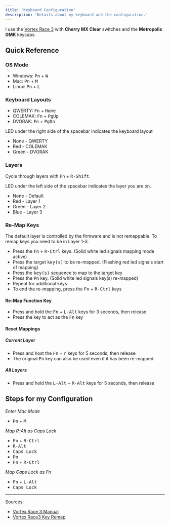 ```yaml
---
title: 'Keyboard Configuration'
description: 'Details about my keyboard and the configuration.'
---
```


I use the
[Vortex Race 3](http://www.vortexgear.tw/vortex2_2.asp?kind=47&kind2=225&kind3=&kind4=1044)
with **Cherry MX Clear** switches and the **Metropolis GMK** keycaps.

## Quick Reference

### OS Mode

- Windows: <kbd>Pn</kbd> + <kbd>W</kbd>
- Mac: <kbd>Pn</kbd> + <kbd>M</kbd>
- Linux: <kbd>Pn</kbd> + <kbd>L</kbd>

### Keyboard Layouts

- QWERTY: <kbd>Fn</kbd> + <kbd>Home</kbd>
- COLEMAK: <kbd>Fn</kbd> + <kbd>PgUp</kbd>
- DVORAK: <kbd>Fn</kbd> + <kbd>PgDn</kbd>

LED under the right side of the spacebar indicates the keyboard layout

- None - QWERTY
- Red - COLEMAK
- Green - DVORAK

### Layers

Cycle through layers with <kbd>Fn</kbd> + <kbd>R-Shift</kbd>.

LED under the left side of the spacebar indicates the layer you are on.

- None - Default
- Red - Layer 1
- Green - Layer 2
- Blue - Layer 3

### Re-Map Keys

The default layer is controlled by the firmware and is not remappable. To remap
keys you need to be in Layer 1-3.

- Press the <kbd>Fn</kbd> + <kbd>R-Ctrl</kbd> keys. (Solid white led signals
  mapping mode active)
- Press the target <kbd>key(s)</kbd> to be re-mapped. (Flashing red led signals
  start of mapping)
- Press the <kbd>key(s)</kbd> sequence to map to the target key
- Press the <kbd>Pn</kbd> key. (Solid white led signals key(s) re-mapped)
- Repeat for additional keys
- To end the re-mapping, press the <kbd>Fn</kbd> + <kbd>R-Ctrl</kbd> keys

#### Re-Map Function Key

- Press and hold the <kbd>Fn</kbd> + <kbd>L-Alt</kbd> keys for 3 seconds, then
  release
- Press the key to act as the <kbd>Fn</kbd> key

#### Reset Mappings

##### Current Layer

- Press and host the <kbd>Fn</kbd> + <kbd>r</kbd> keys for 5 seconds, then
  release
- The original <kbd>Fn</kbd> key can also be used even if it has been re-mapped

##### All Layers

- Press and hold the <kbd>L-Alt</kbd> + <kbd>R-Alt</kbd> keys for 5 seconds,
  then release

## Steps for my Configuration

_Enter Mac Mode_

- <kbd>Pn</kbd> + <kbd>M</kbd>

_Map R-Alt as Caps Lock_

- <kbd>Fn</kbd> + <kbd>R-Ctrl</kbd>
- <kbd>R-Alt</kbd>
- <kbd>Caps Lock</kbd>
- <kbd>Pn</kbd>
- <kbd>Fn</kbd> + <kbd>R-Ctrl</kbd>

_Map Caps Lock as Fn_

- <kbd>Fn</kbd> + <kbd>L-Alt</kbd>
- <kbd>Caps Lock</kbd>

---

Sources:

- [Vortex Race 3 Manual](http://www.vortexgear.tw/vortex3.asp)
- [Vortex Race3 Key Remap](https://codingpackets.com/blog/vortex-race3-key-remap/)

